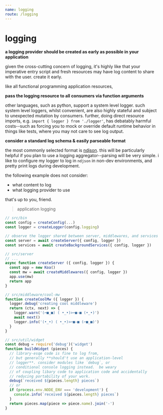 ```yaml
---
name: logging
route: /logging
---
```


# logging

**a logging provider should be created as early as possible in your application**

given the cross-cutting concern of logging, it's highly like that your imperative
entry script and fresh resources may have log content to share with the user.
create it early.

like all functional programming application resources,

**pass the logging resource to all consumers via function arguments**

other languages, such as python, support a system level logger.
such system level loggers, whilst convenient, are also highly stateful and subject
to unexpected mutation by consumers.  further, doing direct resource imports,
e.g. `import { logger } from './logger'`, has debatably harmful costs--such as
forcing you to mock or override default runtime behavior in things like tests,
where you may not care to see log output.

**consider a standard log schema & easily parseable format**

the most commonly selected format is [ndjson](http://ndjson.org). this will be
particularly helpful if you plan to use a logging aggregator--parsing will be very simple.
i like to configure my logger to log in `ndjson` in non-dev environments, and pretty print
logs during development.

the following example does not consider:

- what content to log
- what logging provider to use

that's up to you, friend.


> application logging

```typescript
// src/bin
const config = createConfig(...)
const logger = createLogger(config.logging)

// observe the logger shared between server, middlewares, and services
const server = await createServer({ config, logger })
const services = await createBackgroundServices({ config, logger })

// src/server
// ...
async function createServer ({ config, logger }) {
  const app = new Koa()
  const mw = await createMiddlewares({ config, logger })
  app.use(mw)
  return app
}

// src/middleware/cool-mw
function createCoolMw ({ logger }) {
  logger.debug('creating cool middleware')
  return (ctx, next) => {
    logger.warn('(⌐■_■) ( •_•)>⌐■-■ (•_•)')
    await next()
    logger.info('(•_•) ( •_•)>⌐■-■ (⌐■_■)')
  }
}

// src/util/widget
const debug = require('debug')('widget')
function buildWidget (pieces) {
  // library-esqe code is fine to log from,
  // but generally **should't use an application-level
  // logger**. consider modules like `debug`, or
  // conditional console logging instead.  be weary
  // of coupling libary code to application code and accidentally
  // reducing portability of your work.
  debug(`received ${pieces.length} pieces`)
  // or
  if (process.env.NODE_ENV === 'development') {
    console.info(`received ${pieces.length} pieces`)
  }
  return pieces.map(piece => piece.name).join('-')
}
```
